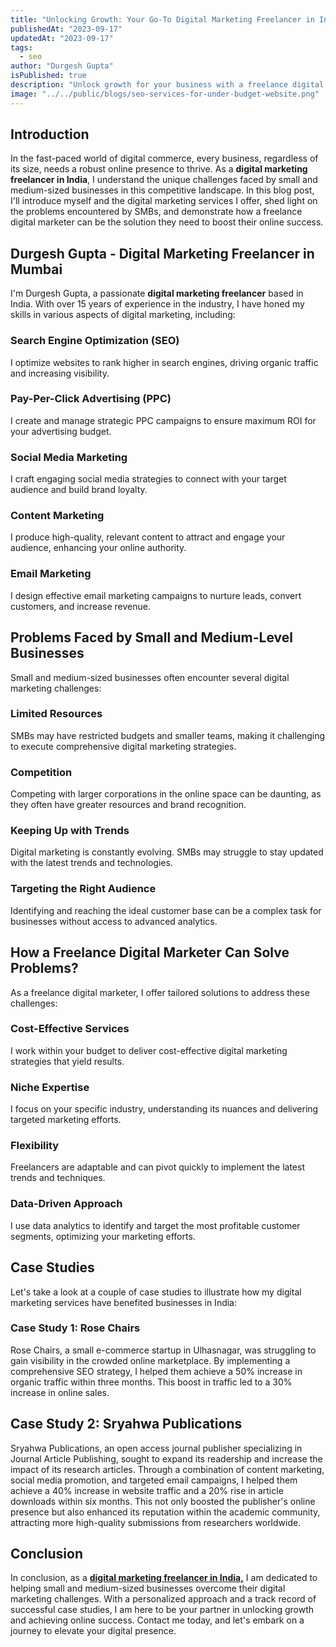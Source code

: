 ```yaml
---
title: "Unlocking Growth: Your Go-To Digital Marketing Freelancer in India"
publishedAt: "2023-09-17"
updatedAt: "2023-09-17"
tags:
  - seo
author: "Durgesh Gupta"
isPublished: true
description: "Unlock growth for your business with a freelance digital marketing expert in India. Affordable solutions, proven results. Contact me today!"
image: "../../public/blogs/seo-services-for-under-budget-website.png"
---
```


## Introduction

In the fast-paced world of digital commerce, every business, regardless of its size, needs a robust online presence to thrive. As a **digital marketing freelancer in India**, I understand the unique challenges faced by small and medium-sized businesses in this competitive landscape. In this blog post, I'll introduce myself and the digital marketing services I offer, shed light on the problems encountered by SMBs, and demonstrate how a freelance digital marketer can be the solution they need to boost their online success.

## Durgesh Gupta - Digital Marketing Freelancer in Mumbai

I'm Durgesh Gupta, a passionate **digital marketing freelancer** based in India. With over 15 years of experience in the industry, I have honed my skills in various aspects of digital marketing, including:

### Search Engine Optimization (SEO)

I optimize websites to rank higher in search engines, driving organic traffic and increasing visibility.

### Pay-Per-Click Advertising (PPC)

I create and manage strategic PPC campaigns to ensure maximum ROI for your advertising budget.

### Social Media Marketing

I craft engaging social media strategies to connect with your target audience and build brand loyalty.

### Content Marketing

I produce high-quality, relevant content to attract and engage your audience, enhancing your online authority.

### Email Marketing

I design effective email marketing campaigns to nurture leads, convert customers, and increase revenue.

## Problems Faced by Small and Medium-Level Businesses

Small and medium-sized businesses often encounter several digital marketing challenges:

### Limited Resources

SMBs may have restricted budgets and smaller teams, making it challenging to execute comprehensive digital marketing strategies.

### Competition

Competing with larger corporations in the online space can be daunting, as they often have greater resources and brand recognition.

### Keeping Up with Trends

Digital marketing is constantly evolving. SMBs may struggle to stay updated with the latest trends and technologies.

### Targeting the Right Audience

Identifying and reaching the ideal customer base can be a complex task for businesses without access to advanced analytics.

## How a Freelance Digital Marketer Can Solve Problems?

As a freelance digital marketer, I offer tailored solutions to address these challenges:

### Cost-Effective Services

I work within your budget to deliver cost-effective digital marketing strategies that yield results.

### Niche Expertise

I focus on your specific industry, understanding its nuances and delivering targeted marketing efforts.

### Flexibility

Freelancers are adaptable and can pivot quickly to implement the latest trends and techniques.

### Data-Driven Approach

I use data analytics to identify and target the most profitable customer segments, optimizing your marketing efforts.

## Case Studies

Let's take a look at a couple of case studies to illustrate how my digital marketing services have benefited businesses in India:

### Case Study 1: Rose Chairs

Rose Chairs, a small e-commerce startup in Ulhasnagar, was struggling to gain visibility in the crowded online marketplace. By implementing a comprehensive SEO strategy, I helped them achieve a 50% increase in organic traffic within three months. This boost in traffic led to a 30% increase in online sales.

## Case Study 2: Sryahwa Publications

Sryahwa Publications, an open access journal publisher specializing in Journal Article Publishing, sought to expand its readership and increase the impact of its research articles. Through a combination of content marketing, social media promotion, and targeted email campaigns, I helped them achieve a 40% increase in website traffic and a 20% rise in article downloads within six months. This not only boosted the publisher's online presence but also enhanced its reputation within the academic community, attracting more high-quality submissions from researchers worldwide.

## Conclusion

In conclusion, as a **[digital marketing freelancer in India,](https://durgeshgupta.com)** I am dedicated to helping small and medium-sized businesses overcome their digital marketing challenges. With a personalized approach and a track record of successful case studies, I am here to be your partner in unlocking growth and achieving online success. Contact me today, and let's embark on a journey to elevate your digital presence.
